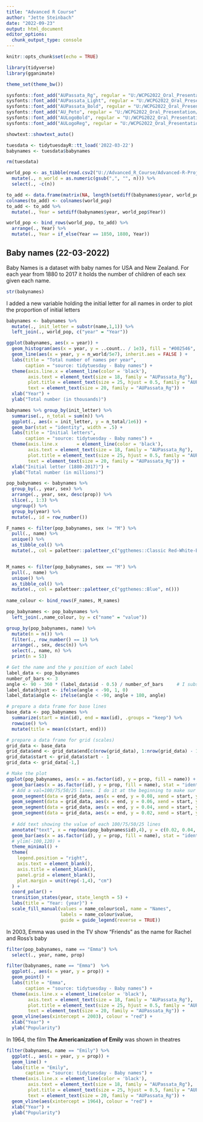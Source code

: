 ```yaml
---
title: "Advanced R Course"
author: "Jette Steinbach"
date: "2022-09-23"
output: html_document
editor_options: 
  chunk_output_type: console
---
```


```r
knitr::opts_chunk$set(echo = TRUE)
```

```r
library(tidyverse)
library(gganimate)

theme_set(theme_bw())

sysfonts::font_add("AUPassata_Rg", regular = "U:/WCPG2022_Oral_Presentation/fonte/AUPassata_Rg.ttf")
sysfonts::font_add("AUPassata_Light", regular = "U:/WCPG2022_Oral_Presentation/fonte/AUPassata_Light.ttf")
sysfonts::font_add("AUPassata_Bold", regular = "U:/WCPG2022_Oral_Presentation/fonte/AUPassata_Bold.ttf")
sysfonts::font_add("AU_Peto", regular = "U:/WCPG2022_Oral_Presentation/fonte/AU_Peto.ttf")
sysfonts::font_add("AULogoBold", regular = "U:/WCPG2022_Oral_Presentation/fonte/AULogoBold.ttf")
sysfonts::font_add("AULogoReg", regular = "U:/WCPG2022_Oral_Presentation/fonte/AULogoReg.ttf")

showtext::showtext_auto()

tuesdata <- tidytuesdayR::tt_load('2022-03-22')
babynames <- tuesdata$babynames

rm(tuesdata)

world_pop <- as_tibble(read.csv2("U://Advanced_R_Course/Advanced-R-Project/world_pop.txt", header = TRUE, sep = "\t")) %>% 
  mutate(., n_world = as.numeric(gsub(",", "", n))) %>% 
  select(., -c(n))

to_add <- data.frame(matrix(NA, length(setdiff(babynames$year, world_pop$Year)), ncol(world_pop)))
colnames(to_add) <- colnames(world_pop)
to_add <- to_add %>% 
  mutate(., Year = setdiff(babynames$year, world_pop$Year))

world_pop <- bind_rows(world_pop, to_add) %>% 
  arrange(., Year) %>% 
  mutate(., Year = if_else(Year == 1850, 1880, Year))

```


## Baby names (22-03-2022)

Baby Names is a dataset with baby names for USA and New Zealand. For each year from 1880 to 2017 it holds the number of children of each sex given each name. 

```r
  
str(babynames)
```

I added a new variable holding the initial letter for all names in order to plot the proportion of initial letters

```r

babynames <- babynames %>%  
  mutate(., init_letter = substr(name,1,1)) %>% 
  left_join(., world_pop, c("year" = "Year"))
```


```r

ggplot(babynames, aes(x = year)) + 
  geom_histogram(aes(x = year, y = ..count.. / 1e3), fill = "#002546", alpha = 0.3, colour = "#002546") + 
  geom_line(aes(x = year, y = n_world/5e7), inherit.aes = FALSE ) +
  labs(title = "Total number of names per year", 
       caption = "source: tidytuesday - Baby names") + 
  theme(axis.line.x = element_line(color = 'black'),
        axis.text = element_text(size = 18, family = "AUPassata_Rg"),
        plot.title = element_text(size = 25, hjust = 0.5, family = "AUPassata_Bold"),
        text = element_text(size = 20, family = "AUPassata_Rg")) +
  xlab("Year") +
  ylab("Total number (in thousands)")
```


```r
babynames %>% group_by(init_letter) %>% 
  summarise(., n_total = sum(n)) %>% 
  ggplot(., aes(x = init_letter, y = n_total/1e6)) + 
  geom_bar(stat = "identity", width = .5) + 
  labs(title = "Initial letters", 
       caption = "source: tidytuesday - Baby names") + 
  theme(axis.line.x       = element_line(color = 'black'),
        axis.text = element_text(size = 18, family = "AUPassata_Rg"),
        plot.title = element_text(size = 25, hjust = 0.5, family = "AUPassata_Bold"),
        text = element_text(size = 20, family = "AUPassata_Rg")) +
  xlab("Initial letter (1880-2017)") +
  ylab("Total number (in millions)")
```


```r
pop_babynames <- babynames %>% 
  group_by(., year, sex) %>% 
  arrange(., year, sex, desc(prop)) %>% 
  slice(., 1:3) %>% 
  ungroup() %>% 
  group_by(year) %>% 
  mutate(., id = row_number())

F_names <- filter(pop_babynames, sex != "M") %>% 
  pull(., name) %>% 
  unique() %>% 
  as_tibble_col() %>% 
  mutate(., col = paletteer::paletteer_c("ggthemes::Classic Red-White-Black Light", n()))


M_names <- filter(pop_babynames, sex == "M") %>% 
  pull(., name) %>% 
  unique() %>% 
  as_tibble_col() %>% 
  mutate(., col = paletteer::paletteer_c("ggthemes::Blue", n()))
  
name_colour <- bind_rows(F_names, M_names) 

pop_babynames <- pop_babynames %>% 
  left_join(.,name_colour, by = c("name" = "value"))

group_by(pop_babynames, name) %>% 
  mutate(n = n()) %>% 
  filter(., row_number() == 1) %>% 
  arrange(., sex, desc(n)) %>% 
  select(., name, n) %>% 
  print(n = 53)

```

```r
# Get the name and the y position of each label
label_data <- pop_babynames
number_of_bars <- 3
angle <- 90 - 360 * (label_data$id - 0.5) / number_of_bars     # I substract 0.5 because the letter must have the angle of the center of the bars. Not extreme right(1) or extreme left (0)
label_data$hjust <- ifelse(angle < -90, 1, 0)
label_data$angle <- ifelse(angle < -90, angle + 180, angle)

# prepare a data frame for base lines
base_data <- pop_babynames %>% 
  summarize(start = min(id), end = max(id), .groups = "keep") %>% 
  rowwise() %>% 
  mutate(title = mean(c(start, end)))

# prepare a data frame for grid (scales)
grid_data <- base_data
grid_data$end <- grid_data$end[c(nrow(grid_data), 1:nrow(grid_data) - 1)] + 1
grid_data$start <- grid_data$start - 1
grid_data <- grid_data[-1,]

# Make the plot
ggplot(pop_babynames, aes(x = as.factor(id), y = prop, fill = name)) +       # Note that id is a factor. If x is numeric, there is some space between the first bar
  geom_bar(aes(x = as.factor(id), y = prop, fill = name), stat = "identity", alpha = 0.5) +
  # Add a val=100/75/50/25 lines. I do it at the beginning to make sur barplots are OVER it.
  geom_segment(data = grid_data, aes(x = end, y = 0.08, xend = start, yend = 0.08), colour = "grey", alpha = 1, size = 0.3 , inherit.aes = FALSE ) +
  geom_segment(data = grid_data, aes(x = end, y = 0.06, xend = start, yend = 0.06), colour = "grey", alpha = 1, size = 0.3 , inherit.aes = FALSE ) +
  geom_segment(data = grid_data, aes(x = end, y = 0.04, xend = start, yend = 0.04), colour = "grey", alpha = 1, size = 0.3 , inherit.aes = FALSE ) +
  geom_segment(data = grid_data, aes(x = end, y = 0.02, xend = start, yend = 0.02), colour = "grey", alpha = 1, size = 0.3 , inherit.aes = FALSE ) +
  
  # Add text showing the value of each 100/75/50/25 lines
  annotate("text", x = rep(max(pop_babynames$id),4), y = c(0.02, 0.04, 0.06, 0.08), label = c("0.02", "0.04", "0.06", "0.08") , color = "grey", size = 3 , angle = 0, fontface = "bold", hjust = 1) +
  geom_bar(aes(x = as.factor(id), y = prop, fill = name), stat = "identity", alpha = 0.5) +
  # ylim(-100,120) +
  theme_minimal() +
  theme(
    legend.position = "right",
    axis.text = element_blank(),
    axis.title = element_blank(),
    panel.grid = element_blank(),
    plot.margin = unit(rep(-1,4), "cm") 
  ) +
  coord_polar() + 
  transition_states(year, state_length = 5) +
  labs(title = "Year: {year}") +
  scale_fill_manual(values = name_colour$col, name = "Names",
                    labels = name_colour$value,
                    guide = guide_legend(reverse = TRUE))

```


In 2003, Emma was used in the TV show “Friends” as the name for Rachel and Ross's baby

```r
filter(pop_babynames, name == "Emma") %>% 
  select(., year, name, prop)

filter(babynames, name == "Emma")  %>% 
  ggplot(., aes(x = year, y = prop)) + 
  geom_point() + 
  labs(title = "Emma", 
       caption = "source: tidytuesday - Baby names") + 
  theme(axis.line.x = element_line(color = 'black'),
        axis.text = element_text(size = 18, family = "AUPassata_Rg"),
        plot.title = element_text(size = 25, hjust = 0.5, family = "AUPassata_Bold"),
        text = element_text(size = 20, family = "AUPassata_Rg")) +
  geom_vline(aes(xintercept = 2003), colour = "red") +
  xlab("Year") +
  ylab("Popularity")
```
In 1964, the film **The Americanization of Emily** was shown in theatres
```r

filter(babynames, name == "Emily") %>% 
  ggplot(., aes(x = year, y = prop)) + 
  geom_line() + 
  labs(title = "Emily", 
       caption = "source: tidytuesday - Baby names") + 
  theme(axis.line.x = element_line(color = 'black'),
        axis.text = element_text(size = 18, family = "AUPassata_Rg"),
        plot.title = element_text(size = 25, hjust = 0.5, family = "AUPassata_Bold"),
        text = element_text(size = 20, family = "AUPassata_Rg")) +
  geom_vline(aes(xintercept = 1964), colour = "red") +
  xlab("Year") +
  ylab("Popularity")
```